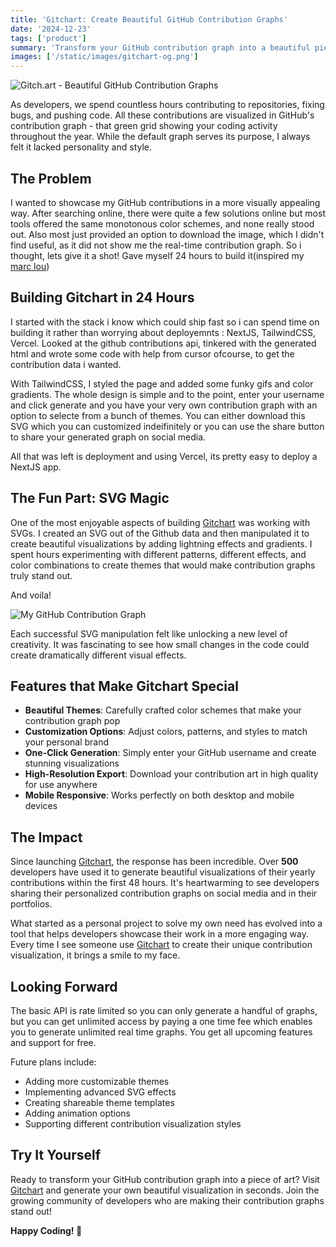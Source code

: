 ```yaml
---
title: 'Gitchart: Create Beautiful GitHub Contribution Graphs'
date: '2024-12-23'
tags: ['product']
summary: 'Transform your GitHub contribution graph into a beautiful piece of art using Gitch.art, a micro-SaaS product built in 24 hours with NextJS'
images: ['/static/images/gitchart-og.png']
---
```


![Gitch.art - Beautiful GitHub Contribution Graphs](/static/images/og-git-bg.png)

As developers, we spend countless hours contributing to repositories, fixing bugs, and pushing code. All these contributions are visualized in GitHub's contribution graph - that green grid showing your coding activity throughout the year. While the default graph serves its purpose, I always felt it lacked personality and style.

## The Problem

I wanted to showcase my GitHub contributions in a more visually appealing way. After searching online, there were quite a few solutions online but most tools offered the same monotonous color schemes, and none really stood out. Also most just provided an option to download the image, which I didn't find useful, as it did not show me the real-time contribution graph. So i thought, lets give it a shot! Gave myself 24 hours to build it(inspired my [marc lou](https://marclou.beehiiv.com/))

## Building Gitchart in 24 Hours

I started with the stack i know which could ship fast so i can spend time on building it rather than worrying about deployemnts : NextJS, TailwindCSS, Vercel.
Looked at the github contributions api, tinkered with the generated html and wrote some code with help from cursor ofcourse, to get the contribution data i wanted. 

With TailwindCSS, I styled the page and added some funky gifs and color gradients. 
The whole design is simple and to the point, enter your username and click generate and you have your very own contribution graph with an option to selecte from a bunch of themes. You can either download this SVG which you can customized indeifinitely or you can use the share button to share your generated graph on social media.

All that was left is deployment and using Vercel, its pretty easy to deploy a NextJS app.

## The Fun Part: SVG Magic

One of the most enjoyable aspects of building [Gitchart](https://www.gitch.art) was working with SVGs. I created an SVG out of the Github data and then manipulated it to create beautiful visualizations by adding lightning effects and gradients. I spent hours experimenting with different patterns, different effects, and color combinations to create themes that would make contribution graphs truly stand out.

And voila!

![My GitHub Contribution Graph](/static/images/talhatahir-gitchart.svg)




Each successful SVG manipulation felt like unlocking a new level of creativity. It was fascinating to see how small changes in the code could create dramatically different visual effects.

## Features that Make Gitchart Special

- **Beautiful Themes**: Carefully crafted color schemes that make your contribution graph pop
- **Customization Options**: Adjust colors, patterns, and styles to match your personal brand
- **One-Click Generation**: Simply enter your GitHub username and create stunning visualizations
- **High-Resolution Export**: Download your contribution art in high quality for use anywhere
- **Mobile Responsive**: Works perfectly on both desktop and mobile devices

## The Impact

Since launching [Gitchart](https://www.gitch.art), the response has been incredible. Over **500** developers have used it to generate beautiful visualizations of their yearly contributions within the first 48 hours. It's heartwarming to see developers sharing their personalized contribution graphs on social media and in their portfolios.

What started as a personal project to solve my own need has evolved into a tool that helps developers showcase their work in a more engaging way. Every time I see someone use [Gitchart](https://www.gitch.art) to create their unique contribution visualization, it brings a smile to my face.


## Looking Forward

The basic API is rate limited so you can only generate a handful of graphs, but you can get unlimited access by paying a one time fee which enables you to generate unlimited real time graphs. You get all upcoming features and support for free.


Future plans include:
- Adding more customizable themes
- Implementing advanced SVG effects
- Creating shareable theme templates
- Adding animation options
- Supporting different contribution visualization styles

## Try It Yourself

Ready to transform your GitHub contribution graph into a piece of art? Visit [Gitchart](https://www.gitch.art) and generate your own beautiful visualization in seconds. Join the growing community of developers who are making their contribution graphs stand out!

**Happy Coding! 🎨**
